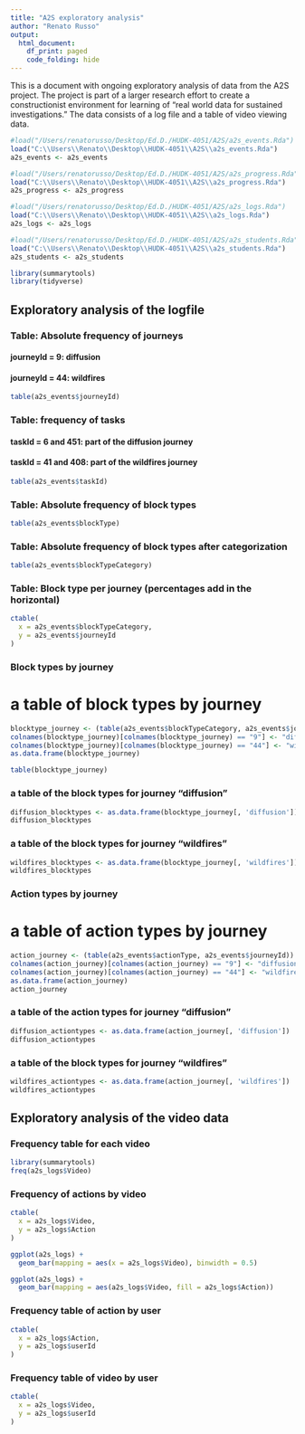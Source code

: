 ```yaml
---
title: "A2S exploratory analysis"
author: "Renato Russo"
output:
  html_document:
    df_print: paged
    code_folding: hide
---
```


This is a document with ongoing exploratory analysis of data from the A2S project. The project is part of a larger research effort to create a constructionist environment for learning of "real world data for sustained investigations."
The data consists of a log file and a table of video viewing data.

```r
#load("/Users/renatorusso/Desktop/Ed.D./HUDK-4051/A2S/a2s_events.Rda")
load("C:\\Users\\Renato\\Desktop\\HUDK-4051\\A2S\\a2s_events.Rda")
a2s_events <- a2s_events

#load("/Users/renatorusso/Desktop/Ed.D./HUDK-4051/A2S/a2s_progress.Rda")
load("C:\\Users\\Renato\\Desktop\\HUDK-4051\\A2S\\a2s_progress.Rda")
a2s_progress <- a2s_progress

#load("/Users/renatorusso/Desktop/Ed.D./HUDK-4051/A2S/a2s_logs.Rda")
load("C:\\Users\\Renato\\Desktop\\HUDK-4051\\A2S\\a2s_logs.Rda")
a2s_logs <- a2s_logs

#load("/Users/renatorusso/Desktop/Ed.D./HUDK-4051/A2S/a2s_students.Rda")
load("C:\\Users\\Renato\\Desktop\\HUDK-4051\\A2S\\a2s_students.Rda")
a2s_students <- a2s_students

library(summarytools)
library(tidyverse)
```

## Exploratory analysis of the logfile
### Table: Absolute frequency of journeys
#### journeyId = 9: diffusion
#### journeyId = 44: wildfires
```r
table(a2s_events$journeyId)
```

### Table: frequency of tasks
#### taskId = 6 and 451: part of the diffusion journey
#### taskId = 41 and 408: part of the wildfires journey
```r
table(a2s_events$taskId)

```
### Table: Absolute frequency of block types
```r
table(a2s_events$blockType)
```
### Table: Absolute frequency of block types after categorization
```r
table(a2s_events$blockTypeCategory)
```

### Table: Block type per journey (percentages add in the horizontal)
```r
ctable(
  x = a2s_events$blockTypeCategory,
  y = a2s_events$journeyId
)
```

### Block types by journey
# a table of block types by journey
```r
blocktype_journey <- (table(a2s_events$blockTypeCategory, a2s_events$journeyId))
colnames(blocktype_journey)[colnames(blocktype_journey) == "9"] <- "diffusion"
colnames(blocktype_journey)[colnames(blocktype_journey) == "44"] <- "wildfires"
as.data.frame(blocktype_journey)

table(blocktype_journey)
```

### a table of the block types for journey "diffusion"
```r
diffusion_blocktypes <- as.data.frame(blocktype_journey[, 'diffusion'])
diffusion_blocktypes
```

### a table of the block types for journey "wildfires"
```r
wildfires_blocktypes <- as.data.frame(blocktype_journey[, 'wildfires'])
wildfires_blocktypes
```
### Action types by journey
# a table of action types by journey
```r
action_journey <- (table(a2s_events$actionType, a2s_events$journeyId))
colnames(action_journey)[colnames(action_journey) == "9"] <- "diffusion"
colnames(action_journey)[colnames(action_journey) == "44"] <- "wildfires"
as.data.frame(action_journey)
action_journey
```

### a table of the action types for journey "diffusion"
```r
diffusion_actiontypes <- as.data.frame(action_journey[, 'diffusion'])
diffusion_actiontypes
```

### a table of the block types for journey "wildfires"
```r
wildfires_actiontypes <- as.data.frame(action_journey[, 'wildfires'])
wildfires_actiontypes
```

## Exploratory analysis of the video data
### Frequency table for each video
```r
library(summarytools)
freq(a2s_logs$Video)
```

### Frequency of actions by video
```r
ctable(
  x = a2s_logs$Video,
  y = a2s_logs$Action
)
```

```r
ggplot(a2s_logs) +
  geom_bar(mapping = aes(x = a2s_logs$Video), binwidth = 0.5)

```
```r
ggplot(a2s_logs) +
  geom_bar(mapping = aes(a2s_logs$Video, fill = a2s_logs$Action))

```


### Frequency table of action by user
```r
ctable(
  x = a2s_logs$Action,
  y = a2s_logs$userId
)
```

### Frequency table of video by user
```r
ctable(
  x = a2s_logs$Video,
  y = a2s_logs$userId
)
```